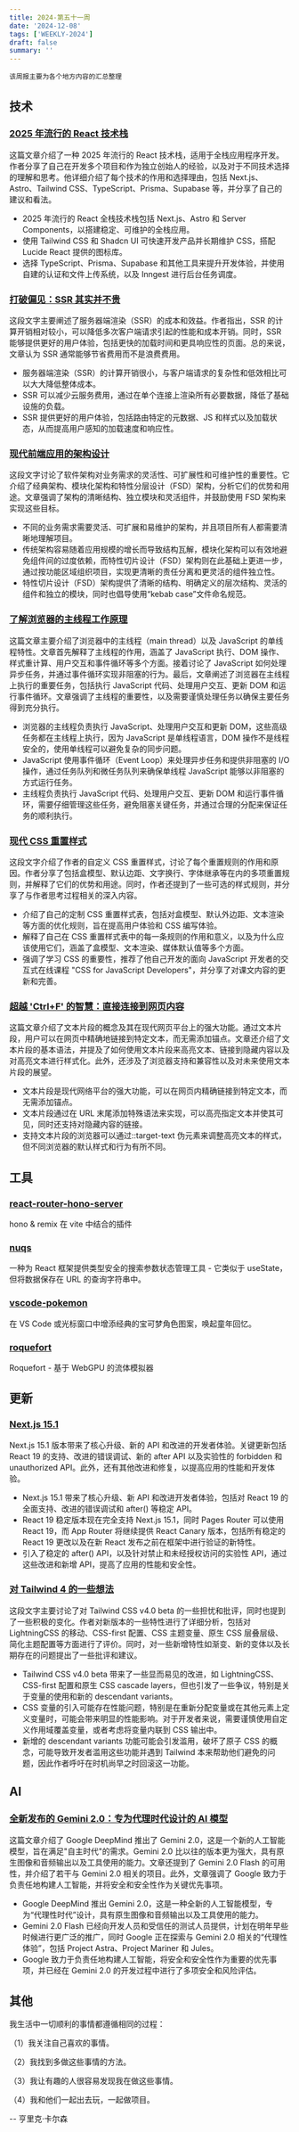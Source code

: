```yaml
---
title: 2024-第五十一周
date: '2024-12-08'
tags: ['WEEKLY-2024']
draft: false
summary: ''
---
```


`该周报主要为各个地方内容的汇总整理`

<TOCInlineWithSticky toc={props.toc} />

## 技术

### [2025 年流行的 React 技术栈](https://www.robinwieruch.de/react-tech-stack/)

这篇文章介绍了一种 2025 年流行的 React 技术栈，适用于全栈应用程序开发。作者分享了自己在开发多个项目和作为独立创始人的经验，以及对于不同技术选择的理解和思考。他详细介绍了每个技术的作用和选择理由，包括 Next.js、Astro、Tailwind CSS、TypeScript、Prisma、Supabase 等，并分享了自己的建议和看法。

- 2025 年流行的 React 全栈技术栈包括 Next.js、Astro 和 Server Components，以搭建稳定、可维护的全栈应用。
- 使用 Tailwind CSS 和 Shadcn UI 可快速开发产品并长期维护 CSS，搭配 Lucide React 提供的图标库。
- 选择 TypeScript、Prisma、Supabase 和其他工具来提升开发体验，并使用自建的认证和文件上传系统，以及 Inngest 进行后台任务调度。

### [打破偏见：SSR 其实并不贵](https://t3.gg/blog/post/ssr-is-not-expensive)

这段文字主要阐述了服务器端渲染（SSR）的成本和效益。作者指出，SSR 的计算开销相对较小，可以降低多次客户端请求引起的性能和成本开销。同时，SSR 能够提供更好的用户体验，包括更快的加载时间和更具响应性的页面。总的来说，文章认为 SSR 通常能够节省费用而不是浪费费用。

- 服务器端渲染（SSR）的计算开销很小，与客户端请求的复杂性和低效相比可以大大降低整体成本。
- SSR 可以减少云服务费用，通过在单个连接上渲染所有必要数据，降低了基础设施的负载。
- SSR 提供更好的用户体验，包括路由特定的元数据、JS 和样式以及加载状态，从而提高用户感知的加载速度和响应性。

### [现代前端应用的架构设计](https://blog.meetbrackets.com/architectures-of-modern-front-end-applications-8859dfe6c12e)

这段文字讨论了软件架构对业务需求的灵活性、可扩展性和可维护性的重要性。它介绍了经典架构、模块化架构和特性分层设计（FSD）架构，分析它们的优势和用途。文章强调了架构的清晰结构、独立模块和灵活组件，并鼓励使用 FSD 架构来实现这些目标。

- 不同的业务需求需要灵活、可扩展和易维护的架构，并且项目所有人都需要清晰地理解项目。
- 传统架构容易随着应用规模的增长而导致结构瓦解，模块化架构可以有效地避免组件间的过度依赖，而特性切片设计（FSD）架构则在此基础上更进一步，通过按功能区域组织项目，实现更清晰的责任分离和更灵活的组件独立性。
- 特性切片设计（FSD）架构提供了清晰的结构、明确定义的层次结构、灵活的组件和独立的模块，同时也倡导使用“kebab case”文件命名规范。

### [了解浏览器的主线程工作原理](https://calendar.perfplanet.com/2024/understanding-the-main-thread-in-the-browser/)

这篇文章主要介绍了浏览器中的主线程（main thread）以及 JavaScript 的单线程特性。文章首先解释了主线程的作用，涵盖了 JavaScript 执行、DOM 操作、样式重计算、用户交互和事件循环等多个方面。接着讨论了 JavaScript 如何处理异步任务，并通过事件循环实现非阻塞的行为。最后，文章阐述了浏览器在主线程上执行的重要任务，包括执行 JavaScript 代码、处理用户交互、更新 DOM 和运行事件循环。文章强调了主线程的重要性，以及需要谨慎处理任务以确保主要任务得到充分执行。

- 浏览器的主线程负责执行 JavaScript、处理用户交互和更新 DOM，这些高级任务都在主线程上执行，因为 JavaScript 是单线程语言，DOM 操作不是线程安全的，使用单线程可以避免复杂的同步问题。
- JavaScript 使用事件循环（Event Loop）来处理异步任务和提供非阻塞的 I/O 操作，通过任务队列和微任务队列来确保单线程 JavaScript 能够以非阻塞的方式运行任务。
- 主线程负责执行 JavaScript 代码、处理用户交互、更新 DOM 和运行事件循环，需要仔细管理这些任务，避免阻塞关键任务，并通过合理的分配来保证任务的顺利执行。

### [现代 CSS 重置样式](https://www.joshwcomeau.com/css/custom-css-reset/)

这段文字介绍了作者的自定义 CSS 重置样式，讨论了每个重置规则的作用和原因。作者分享了包括盒模型、默认边距、文字换行、字体继承等在内的多项重置规则，并解释了它们的优势和用途。同时，作者还提到了一些可选的样式规则，并分享了与作者思考过程相关的深入内容。

- 介绍了自己的定制 CSS 重置样式表，包括对盒模型、默认外边距、文本渲染等方面的优化规则，旨在提高用户体验和 CSS 编写体验。
- 解释了自己在 CSS 重置样式表中的每一条规则的作用和意义，以及为什么应该使用它们，涵盖了盒模型、文本渲染、媒体默认值等多个方面。
- 强调了学习 CSS 的重要性，推荐了他自己开发的面向 JavaScript 开发者的交互式在线课程 "CSS for JavaScript Developers"，并分享了对课文内容的更新和完善。

### [超越 'Ctrl+F' 的智慧：直接连接到网页内容](https://alfy.blog/2024/10/19/linking-directly-to-web-page-content.html)

这篇文章介绍了文本片段的概念及其在现代网页平台上的强大功能。通过文本片段，用户可以在网页中精确地链接到特定文本，而无需添加锚点。文章还介绍了文本片段的基本语法，并提及了如何使用文本片段来高亮文本、链接到隐藏内容以及对高亮文本进行样式化。此外，还涉及了浏览器支持和兼容性以及对未来使用文本片段的展望。

- 文本片段是现代网络平台的强大功能，可以在网页内精确链接到特定文本，而无需添加锚点。
- 文本片段通过在 URL 末尾添加特殊语法来实现，可以高亮指定文本并使其可见，同时还支持对隐藏内容的链接。
- 支持文本片段的浏览器可以通过::target-text 伪元素来调整高亮文本的样式，但不同浏览器的默认样式和行为有所不同。

## 工具

### [react-router-hono-server](https://github.com/rphlmr/react-router-hono-server)

hono & remix 在 vite 中结合的插件

### [nuqs](https://github.com/47ng/nuqs)

一种为 React 框架提供类型安全的搜索参数状态管理工具 - 它类似于 useState，但将数据保存在 URL 的查询字符串中。

### [vscode-pokemon](https://github.com/jakobhoeg/vscode-pokemon)

在 VS Code 或光标窗口中增添经典的宝可梦角色图案，唤起童年回忆。

### [roquefort](https://github.com/Bercon/roquefort)

Roquefort - 基于 WebGPU 的流体模拟器

## 更新

### [Next.js 15.1](https://nextjs.org/blog/next-15-1)

Next.js 15.1 版本带来了核心升级、新的 API 和改进的开发者体验。关键更新包括 React 19 的支持、改进的错误调试、新的 after API 以及实验性的 forbidden 和 unauthorized API。此外，还有其他改进和修复，以提高应用的性能和开发体验。

- Next.js 15.1 带来了核心升级、新 API 和改进开发者体验，包括对 React 19 的全面支持、改进的错误调试和 after() 等稳定 API。
- React 19 稳定版本现在完全支持 Next.js 15.1，同时 Pages Router 可以使用 React 19，而 App Router 将继续提供 React Canary 版本，包括所有稳定的 React 19 更改以及在新 React 发布之前在框架中进行验证的新特性。
- 引入了稳定的 after() API，以及针对禁止和未经授权访问的实验性 API，通过这些改进和新增 API，提高了应用的性能和安全性。

### [对 Tailwind 4 的一些想法](https://nmn.sh/blog/2024-11-30-thoughts-on-tailwind-4)

这段文字主要讨论了对 Tailwind CSS v4.0 beta 的一些担忧和批评，同时也提到了一些积极的变化。作者对新版本的一些特性进行了详细分析，包括对 LightningCSS 的移动、CSS-first 配置、CSS 主题变量、原生 CSS 层叠层级、简化主题配置等方面进行了评价。同时，对一些新增特性如渐变、新的变体以及长期存在的问题提出了一些批评和建议。

- Tailwind CSS v4.0 beta 带来了一些显而易见的改进，如 LightningCSS、CSS-first 配置和原生 CSS cascade layers，但也引发了一些争议，特别是关于变量的使用和新的 descendant variants。
- CSS 变量的引入可能存在性能问题，特别是在重新分配变量或在其他元素上定义变量时，可能会带来明显的性能影响。对于开发者来说，需要谨慎使用自定义作用域覆盖变量，或者考虑将变量内联到 CSS 输出中。
- 新增的 descendant variants 功能可能会引发滥用，破坏了原子 CSS 的概念，可能导致开发者滥用这些功能并遇到 Tailwind 本来帮助他们避免的问题，因此作者呼吁在时机尚早之时回滚这一功能。

## AI

### [全新发布的 Gemini 2.0：专为代理时代设计的 AI 模型](https://blog.google/technology/google-deepmind/google-gemini-ai-update-december-2024/)

这篇文章介绍了 Google DeepMind 推出了 Gemini 2.0，这是一个新的人工智能模型，旨在满足"自主时代"的需求。Gemini 2.0 比以往的版本更为强大，具有原生图像和音频输出以及工具使用的能力。文章还提到了 Gemini 2.0 Flash 的可用性，并介绍了若干与 Gemini 2.0 相关的项目。此外，文章强调了 Google 致力于负责任地构建人工智能，并将安全和安全性作为关键优先事项。

- Google DeepMind 推出 Gemini 2.0，这是一种全新的人工智能模型，专为“代理性时代”设计，具有原生图像和音频输出以及工具使用的能力。
- Gemini 2.0 Flash 已经向开发人员和受信任的测试人员提供，计划在明年早些时候进行更广泛的推广，同时 Google 正在探索与 Gemini 2.0 相关的“代理性体验”，包括 Project Astra、Project Mariner 和 Jules。
- Google 致力于负责任地构建人工智能，将安全和安全性作为重要的优先事项，并已经在 Gemini 2.0 的开发过程中进行了多项安全和风险评估。

## 其他

我生活中一切顺利的事情都遵循相同的过程：

（1）我关注自己喜欢的​​事情。

（2）我找到多做这些事情的方法。

（3）我让有趣的人很容易发现我在做这些事情。

（4）我和他们一起出去玩，一起做项目。

-- 亨里克·卡尔森
